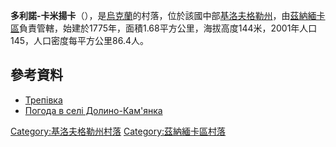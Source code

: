 {{coord|48|40|17|N|32|18|8|E|scale:100000_region:UA|display=title}}

'''多利諾-卡米揚卡'''（{{lang-uk|Доніно-Кам'янка}}），是[[烏克蘭|烏克蘭]]的村落，位於該國中部[[基洛夫格勒州|基洛夫格勒州]]，由[[茲納緬卡區_(烏克蘭)|茲納緬卡區]]負責管轄，始建於1775年，面積1.68平方公里，海拔高度144米，2001年人口145，人口密度每平方公里86.4人。

==參考資料==
*[http://gska2.rada.gov.ua/pls/z7502/A005?rdat1=30.01.2010&rf7571=16813 Трепівка]{{dead link|date=2017年12月 |bot=InternetArchiveBot |fix-attempted=yes }}
* [http://weather.in.ua/ua/kirovogradskaja/7133 Погода в селі Долино-Кам'янка]{{Wayback|url=http://weather.in.ua/ua/kirovogradskaja/7133 |date=20171201182123 }}

{{DEFAULTSORT:Долино-Кам'янка}}
[[Category:基洛夫格勒州村落|Category:基洛夫格勒州村落]]
[[Category:茲納緬卡區村落|Category:茲納緬卡區村落]]


{{Kirovohrad-geo-stub}}